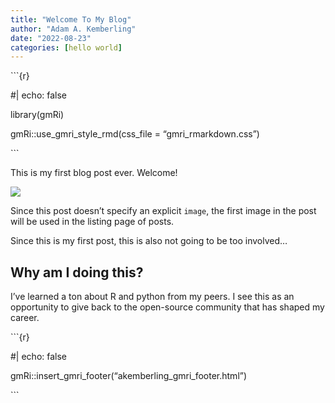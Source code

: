 ```yaml
---
title: "Welcome To My Blog"
author: "Adam A. Kemberling"
date: "2022-08-23"
categories: [hello world]
---
```


\`\`\`{r}

#\| echo: false

library(gmRi)

gmRi::use_gmri_style_rmd(css_file = "gmri_rmarkdown.css")

\`\`\`

This is my first blog post ever. Welcome!

![](thumbnail.jpg)

Since this post doesn't specify an explicit `image`, the first image in the post will be used in the listing page of posts.

Since this is my first post, this is also not going to be too involved...

## Why am I doing this?

I've learned a ton about R and python from my peers. I see this as an opportunity to give back to the open-source community that has shaped my career.

\`\`\`{r}

#\| echo: false

gmRi::insert_gmri_footer("akemberling_gmri_footer.html")

\`\`\`

